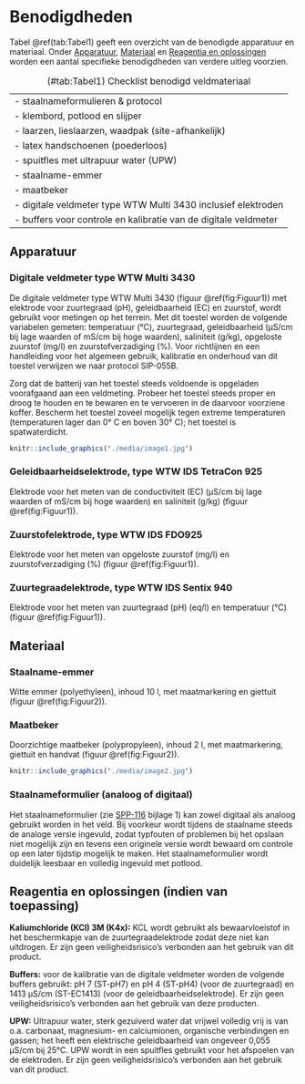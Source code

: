 # Benodigdheden

Tabel \@ref(tab:Tabel1) geeft een overzicht van de benodigde apparatuur en materiaal.
Onder [Apparatuur], [Materiaal] en [Reagentia en oplossingen](#reagentia) worden een aantal specifieke benodigdheden van verdere uitleg voorzien.

|                                                                  |
|:-----------------------------------------------------------------|
| \- staalnameformulieren & protocol                               |
| \- klembord, potlood en slijper                                  |
| \- laarzen, lieslaarzen, waadpak (site-afhankelijk)              |
| \- latex handschoenen (poederloos)                               |
| \- spuitfles met ultrapuur water (UPW)                           |
| \- staalname-emmer                                               |
| \- maatbeker                                                     |
| \- digitale veldmeter type WTW Multi 3430 inclusief elektroden   |
| \- buffers voor controle en kalibratie van de digitale veldmeter |

: (#tab:Tabel1) Checklist benodigd veldmateriaal

## Apparatuur

### Digitale veldmeter type WTW Multi 3430

De digitale veldmeter type WTW Multi 3430 (figuur \@ref(fig:Figuur1)) met elektrode voor zuurtegraad (pH), geleidbaarheid (EC) en zuurstof, wordt gebruikt voor metingen op het terrein.
Met dit toestel worden de volgende variabelen gemeten: temperatuur (°C), zuurtegraad, geleidbaarheid (µS/cm bij lage waarden of mS/cm bij hoge waarden), saliniteit (g/kg), opgeloste zuurstof (mg/l) en zuurstofverzadiging (%).
Voor richtlijnen en een handleiding voor het algemeen gebruik, kalibratie en onderhoud van dit toestel verwijzen we naar protocol SIP-055B.

Zorg dat de batterij van het toestel steeds voldoende is opgeladen voorafgaand aan een veldmeting.
Probeer het toestel steeds proper en droog te houden en te bewaren en te vervoeren in de daarvoor voorziene koffer.
Bescherm het toestel zoveel mogelijk tegen extreme temperaturen (temperaturen lager dan 0° C en boven 30° C); het toestel is spatwaterdicht.

```r
knitr::include_graphics("./media/image1.jpg")
```

### Geleidbaarheidselektrode, type WTW IDS TetraCon 925

Elektrode voor het meten van de conductiviteit (EC) (µS/cm bij lage waarden of mS/cm bij hoge waarden) en saliniteit (g/kg) (figuur \@ref(fig:Figuur1)).

### Zuurstofelektrode, type WTW IDS FDO925

Elektrode voor het meten van opgeloste zuurstof (mg/l) en zuurstofverzadiging (%) (figuur \@ref(fig:Figuur1)).

### Zuurtegraadelektrode, type WTW IDS Sentix 940

Elektrode voor het meten van zuurtegraad (pH) (eq/l) en temperatuur (°C) (figuur \@ref(fig:Figuur1)).

## Materiaal

### Staalname-emmer

Witte emmer (polyethyleen), inhoud 10 l, met maatmarkering en giettuit (figuur \@ref(fig:Figuur2)).

### Maatbeker

Doorzichtige maatbeker (polypropyleen), inhoud 2 l, met maatmarkering, giettuit en handvat (figuur \@ref(fig:Figuur2)).

```r
knitr::include_graphics("./media/image2.jpg")
```

### Staalnameformulier (analoog of digitaal)

Het staalnameformulier (zie [SPP-116](https://drive.google.com/file/d/1OH-WAQrHLDaW5CV8w2sUaVBPVGaEPqe5/view) bijlage 1) kan zowel digitaal als analoog gebruikt worden in het veld.
Bij voorkeur wordt tijdens de staalname steeds de analoge versie ingevuld, zodat typfouten of problemen bij het opslaan niet mogelijk zijn en tevens een originele versie wordt bewaard om controle op een later tijdstip mogelijk te maken.
Het staalnameformulier wordt duidelijk leesbaar en volledig ingevuld met potlood.

## Reagentia en oplossingen (indien van toepassing) {#reagentia}

**Kaliumchloride (KCl) 3M (K4x):** KCL wordt gebruikt als bewaarvloeistof in het beschermkapje van de zuurtegraadelektrode zodat deze niet kan uitdrogen.
Er zijn geen veiligheidsrisico's verbonden aan het gebruik van dit product.

**Buffers:** voor de kalibratie van de digitale veldmeter worden de volgende buffers gebruikt: pH 7 (ST-pH7) en pH 4 (ST-pH4) (voor de zuurtegraad) en 1413 µS/cm (ST-EC1413) (voor de geleidbaarheidselektrode).
Er zijn geen veiligheidsrisico's verbonden aan het gebruik van deze producten.

**UPW:** Ultrapuur water, sterk gezuiverd water dat vrijwel volledig vrij is van o.a.
carbonaat, magnesium- en calciumionen, organische verbindingen en gassen; het heeft een elektrische geleidbaarheid van ongeveer 0,055 µS/cm bij 25°C.
UPW wordt in een spuitfles gebruikt voor het afspoelen van de elektroden.
Er zijn geen veiligheidsrisico's verbonden aan het gebruik van dit product.

